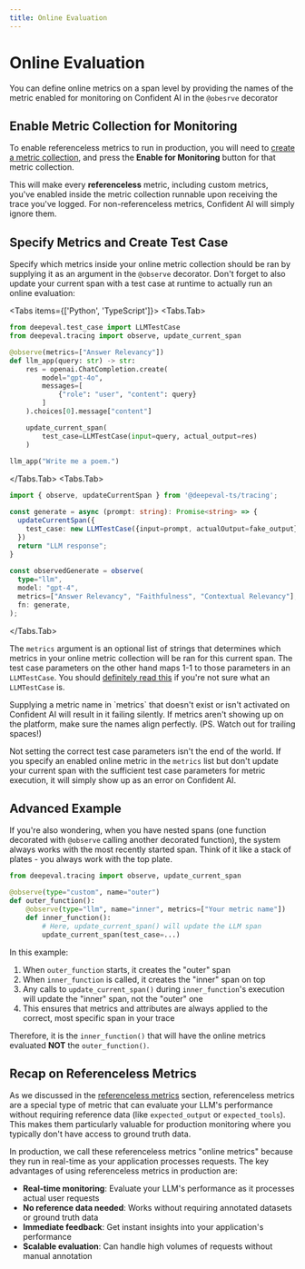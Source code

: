 ```yaml
---
title: Online Evaluation
---
```



# Online Evaluation

You can define online metrics on a span level by providing the names of the metric enabled for monitoring on Confident AI in the `@obesrve` decorator



## Enable Metric Collection for Monitoring

To enable referenceless metrics to run in production, you will need to [create a metric collection](/llm-evaluation/metrics/create-on-the-cloud), and press the **Enable for Monitoring** button for that metric collection.

This will make every **referenceless** metric, including custom metrics, you've enabled inside the metric collection runnable upon receiving the trace you've logged. For non-referenceless metrics, Confident AI will simply ignore them.

## Specify Metrics and Create Test Case

Specify which metrics inside your online metric collection should be ran by supplying it as an argument in the `@observe` decorator. Don't forget to also update your current span with a test case at runtime to actually run an online evaluation:

<Tabs items={['Python', 'TypeScript']}>
  <Tabs.Tab>
```python showLineNumbers copy {4, 14}
from deepeval.test_case import LLMTestCase
from deepeval.tracing import observe, update_current_span

@observe(metrics=["Answer Relevancy"])
def llm_app(query: str) -> str:
    res = openai.ChatCompletion.create(
        model="gpt-4o",
        messages=[
            {"role": "user", "content": query}
        ]
    ).choices[0].message["content"]

    update_current_span(
        test_case=LLMTestCase(input=query, actual_output=res)
    )
  
llm_app("Write me a poem.")
```
  </Tabs.Tab>
  <Tabs.Tab>
```typescript showLineNumbers copy {5,13}
import { observe, updateCurrentSpan } from '@deepeval-ts/tracing';

const generate = async (prompt: string): Promise<string> => {
  updateCurrentSpan({
    test_case: new LLMTestCase({input=prompt, actualOutput=fake_output})
  })
  return "LLM response";
}
 
const observedGenerate = observe(
  type="llm",
  model: "gpt-4",
  metrics=["Answer Relevancy", "Faithfulness", "Contextual Relevancy"],
  fn: generate,
);
````

  </Tabs.Tab>
</Tabs>

The `metrics` argument is an optional list of strings that determines which metrics in your online metric collection will be ran for this current span. The test case parameters on the other hand maps 1-1 to those parameters in an `LLMTestCase`. You should [definitely read this](/concepts/test-cases#llmtestcase) if you're not sure what an `LLMTestCase` is.


<Callout>
  Supplying a metric name in `metrics` that doesn't exist or isn't activated on
  Confident AI will result in it failing silently. If metrics aren't showing up
  on the platform, make sure the names align perfectly. (PS. Watch out for
  trailing spaces!)
</Callout>

Not setting the correct test case parameters isn't the end of the world. If
you specify an enabled online metric in the `metrics` list but don't update
your current span with the sufficient test case parameters for metric
execution, it will simply show up as an error on Confident AI.

## Advanced Example

If you're also wondering, when you have nested spans (one function decorated with `@observe` calling another decorated function), the system always works with the most recently started span. Think of it like a stack of plates - you always work with the top plate.

```python showLineNumbers
from deepeval.tracing import observe, update_current_span

@observe(type="custom", name="outer")
def outer_function():
    @observe(type="llm", name="inner", metrics=["Your metric name"])
    def inner_function():
        # Here, update_current_span() will update the LLM span
        update_current_span(test_case=...)
```

In this example:

1. When `outer_function` starts, it creates the "outer" span
2. When `inner_function` is called, it creates the "inner" span on top
3. Any calls to `update_current_span()` during `inner_function`'s execution will update the "inner" span, not the "outer" one
4. This ensures that metrics and attributes are always applied to the correct, most specific span in your trace

Therefore, it is the `inner_function()` that will have the online metrics evaluated **NOT** the `outer_function()`.


## Recap on Referenceless Metrics

As we discussed in the [referenceless metrics](/concepts/metrics#referenceless-metrics) section, referenceless metrics are a special type of metric that can evaluate your LLM's performance without requiring reference data (like `expected_output` or `expected_tools`). This makes them particularly valuable for production monitoring where you typically don't have access to ground truth data.

In production, we call these referenceless metrics "online metrics" because they run in real-time as your application processes requests. The key advantages of using referenceless metrics in production are:

- **Real-time monitoring**: Evaluate your LLM's performance as it processes actual user requests
- **No reference data needed**: Works without requiring annotated datasets or ground truth data
- **Immediate feedback**: Get instant insights into your application's performance
- **Scalable evaluation**: Can handle high volumes of requests without manual annotation

